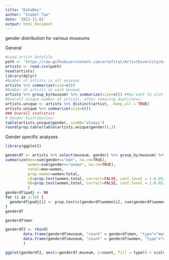```yaml
---
title: "DataRes"
author: "Isabel Tao"
date: '2022-11-01'
output: html_document
---
```


gender distribution for various museums

General
```r
#Load artist datafile
path <- 'https://raw.githubusercontent.com/artofstat/ArtistDiversity/master/artistdata.csv'
artists <- read.csv(path)
head(artists)
library(dplyr)
#Number of artists in all museums
artists %>% summarize(size=n()) 
#Number of artists in each museum
artists %>% group_by(museum) %>% summarize(size=n()) #May want to plot in the future
#Overall unique number of artists, after removing duplicates:
artists.unique <- artists %>% distinct(artist, .keep_all = TRUE)
artists.unique %>% summarize(size=n()) 
### Overall statistics
# Gender Distribution:
table(artists.unique$gender, useNA="always")
round(prop.table(table(artists.unique$gender)),3)
```

Gender specific analyses
```r
library(ggplot2)

genderdf <- artists %>% select(museum, gender) %>% group_by(museum) %>% 
summarize(men=sum(gender=="man", na.rm=TRUE), 
          women=sum(gender=="woman", na.rm=TRUE),
          total=men+women,
          prop.women=women/total, 
          LB=prop.test(women,total, correct=FALSE, conf.level = 1-0.05/18)$conf.int[1], 
          UB=prop.test(women,total, correct=FALSE, conf.level = 1-0.05/18)$conf.int[2]
          )
genderdf$padj <- NA
for (i in 1:18) {
  genderdf$padj[i] <- prop.test(c(genderdf$women[i], sum(genderdf$women[-i])), c(genderdf$total[i], sum(genderdf$total[-i])), correct=FALSE)$p.value * 18
}
genderdf

genderdf$men

genderdf2 <- rbind(
        data.frame(genderdf$museum, "count" = genderdf$men, "type"="men"),
        data.frame(genderdf$museum, "count" = genderdf$women, "type"="women")
        )

ggplot(genderdf2, aes(x=genderdf.museum, y=count, fill = type)) + scale_fill_manual(values=c("cornflowerblue", "coral1")) + geom_bar(stat="identity") + ggtitle("Distribution of Genders in Various U.S. Museums") + labs(y= "Number of Artists", x = "U.S. Museums") + scale_x_discrete(labels=c('Chicago', 'Dallas', 'Denver', 'Detroit', 'High', 'LACMA', 'The Met', 'Contemporary', 'Boston', 'Houston', 'MOMA', 'National Gallery', 'Nelson-Atkins', 'Philadelphia', 'Rhode Island', 'San Francisco', 'Whitney', 'Yale')) + theme(axis.text.x=element_text(size=7))
```






